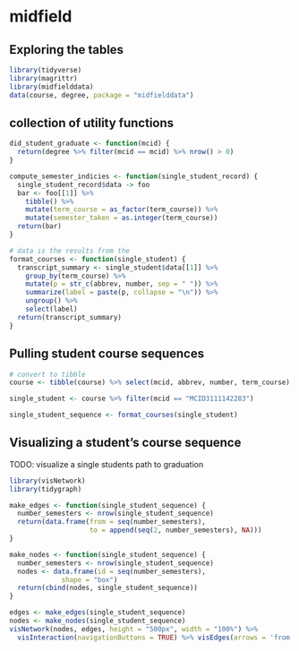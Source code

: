 # midfield

## Exploring the tables

```r
library(tidyverse)
library(magrittr)
library(midfielddata)
data(course, degree, package = "midfielddata")
```

## collection of utility functions

```r
did_student_graduate <- function(mcid) {
  return(degree %>% filter(mcid == mcid) %>% nrow() > 0)
}

compute_semester_indicies <- function(single_student_record) {
  single_student_record$data -> foo
  bar <- foo[[1]] %>% 
    tibble() %>% 
    mutate(term_course = as_factor(term_course)) %>% 
    mutate(semester_taken = as.integer(term_course))
  return(bar)
}

# data is the results from the 
format_courses <- function(single_student) {
  transcript_summary <- single_student$data[[1]] %>%
    group_by(term_course) %>% 
    mutate(p = str_c(abbrev, number, sep = " ")) %>%
    summarize(label = paste(p, collapse = "\n")) %>% 
    ungroup() %>% 
    select(label)
  return(transcript_summary)
}

```


## Pulling student course sequences

```r
# convert to tibble
course <- tibble(course) %>% select(mcid, abbrev, number, term_course) %>% nest_by(mcid)

single_student <- course %>% filter(mcid == "MCID3111142283")

single_student_sequence <- format_courses(single_student)
```

## Visualizing a student's course sequence

TODO: visualize a single students path to graduation

```r
library(visNetwork)
library(tidygraph)

make_edges <- function(single_student_sequence) {
  number_semesters <- nrow(single_student_sequence)
  return(data.frame(from = seq(number_semesters), 
                    to = append(seq(2, number_semesters), NA)))
}

make_nodes <- function(single_student_sequence) {
  number_semesters <- nrow(single_student_sequence)
  nodes <- data.frame(id = seq(number_semesters),
             shape = "box")
  return(cbind(nodes, single_student_sequence))
}

edges <- make_edges(single_student_sequence)
nodes <- make_nodes(single_student_sequence)
visNetwork(nodes, edges, height = "500px", width = "100%") %>% 
  visInteraction(navigationButtons = TRUE) %>% visEdges(arrows = 'from')
```

